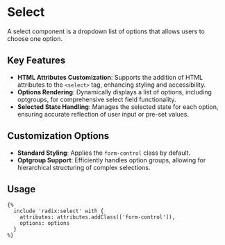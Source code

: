# Select

A select component is a dropdown list of options that allows users to choose one option.

## Key Features

- **HTML Attributes Customization**: Supports the addition of HTML attributes to the `<select>` tag, enhancing styling and accessibility.
- **Options Rendering**: Dynamically displays a list of options, including optgroups, for comprehensive select field functionality.
- **Selected State Handling**: Manages the selected state for each option, ensuring accurate reflection of user input or pre-set values.

## Customization Options

- **Standard Styling**: Applies the `form-control` class by default.
- **Optgroup Support**: Efficiently handles option groups, allowing for hierarchical structuring of complex selections.

## Usage

```twig
{%
  include 'radix:select' with {
    attributes: attributes.addClass(['form-control']),
    options: options
  }
%}
```
